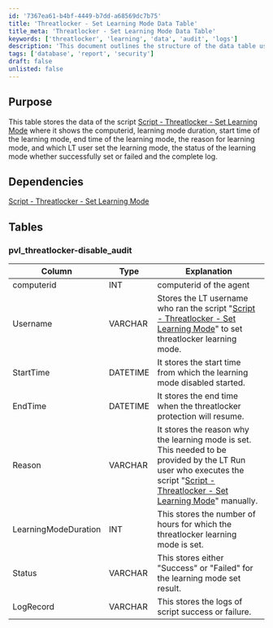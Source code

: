 ```yaml
---
id: '7367ea61-b4bf-4449-b7dd-a68569dc7b75'
title: 'Threatlocker - Set Learning Mode Data Table'
title_meta: 'Threatlocker - Set Learning Mode Data Table'
keywords: ['threatlocker', 'learning', 'data', 'audit', 'logs']
description: 'This document outlines the structure of the data table used for the Threatlocker Set Learning Mode script, detailing the key fields such as computer ID, learning mode duration, timestamps, user information, and status logs.'
tags: ['database', 'report', 'security']
draft: false
unlisted: false
---
```

## Purpose

This table stores the data of the script [Script - Threatlocker - Set Learning Mode](https://proval.itglue.com/DOC-5078775-16557697) where it shows the computerid, learning mode duration, start time of the learning mode, end time of the learning mode, the reason for learning mode, and which LT user set the learning mode, the status of the learning mode whether successfully set or failed and the complete log.

## Dependencies

[Script - Threatlocker - Set Learning Mode](https://proval.itglue.com/DOC-5078775-16557697)

## Tables

### pvl_threatlocker-disable_audit

| Column               | Type     | Explanation                                                                                                         |
|----------------------|----------|---------------------------------------------------------------------------------------------------------------------|
| computerid           | INT      | computerid of the agent                                                                                            |
| Username             | VARCHAR  | Stores the LT username who ran the script "[Script - Threatlocker - Set Learning Mode](https://proval.itglue.com/DOC-5078775-16557697)" to set threatlocker learning mode. |
| StartTime            | DATETIME | It stores the start time from which the learning mode disabled started.                                          |
| EndTime              | DATETIME | It stores the end time when the threatlocker protection will resume.                                             |
| Reason               | VARCHAR  | It stores the reason why the learning mode is set. This needed to be provided by the LT Run user who executes the script "[Script - Threatlocker - Set Learning Mode](https://proval.itglue.com/DOC-5078775-16557697)" manually. |
| LearningModeDuration  | INT      | This stores the number of hours for which the threatlocker learning mode is set.                                 |
| Status               | VARCHAR  | This stores either "Success" or "Failed" for the learning mode set result.                                      |
| LogRecord            | VARCHAR  | This stores the logs of script success or failure.                                                                |











